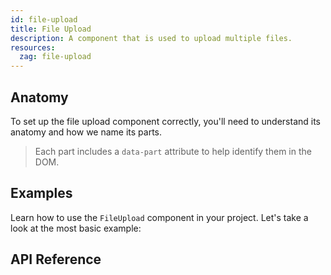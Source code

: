 ```yaml
---
id: file-upload
title: File Upload
description: A component that is used to upload multiple files.
resources:
  zag: file-upload
---
```


<ComponentPreview />

## Anatomy

To set up the file upload component correctly, you'll need to understand its
anatomy and how we name its parts.

> Each part includes a `data-part` attribute to help identify them in the DOM.

<Anatomy id="file-upload" />

## Examples

Learn how to use the `FileUpload` component in your project. Let's take a look
at the most basic example:

<Example id="basic" />

## API Reference

<ComponentTypes id="file-upload" />
